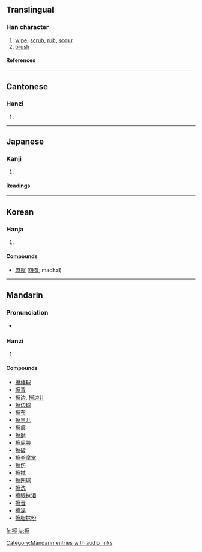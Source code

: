 ==Translingual==
===Han character===
{{Han char|rn=64|rad=手|as=14|sn=17|four=5309<sub>1</sub>|canj=手十月火 (QJBF)|ids=⿰[[扌]][[察]]}}
# [[wipe]], [[scrub]], [[rub]], [[scour]]
# [[brush]]
====References====
{{Han ref|kx=0460.090|dkj=12862|dj=0808.290|hdz=31977.030|uh=64E6|ud=25830|bh=C0BF|bd=49343}}

----

==Cantonese==
===Hanzi===
{{yue-hanzi|jyut=|y=chaat3}}
# {{defn|Cantonese}}

----
==Japanese==
===Kanji===
{{ja-kanji|grade=c|rs=手14}}
# {{defn|Japanese}} 
====Readings====
{{ja-readings|on=[[さつ]] (satsu)|kun=[[する]] (suru), [[さする]] (sasuru)}}

----
==Korean==
===Hanja===
{{ko-hanja|hangeul=[[찰]]|eumhun=|rv=chal|mr=ch'al|y=chal}}
# {{defn|Korean}}


====Compounds====
* [[麻擦]] ([[마찰]], machal)

----
==Mandarin==
===Pronunciation===
*{{audio|zh-cā.ogg|audio}}

===Hanzi===
{{cmn-hanzi|pin=[[cā]] ([[ca1]])|wg=ts'a<sup>1</sup>}}
# {{defn|Mandarin}}

====Compounds====
*[[擦棒球]]
*[[擦背]]
*[[擦边]], [[擦边儿]]
*[[擦边球]]
*[[擦布]]
*[[擦黑儿]]
*[[擦痕]]
*[[擦磨]]
*[[擦屁股]]
*[[擦破]]
*[[擦拳摩掌]]
*[[擦伤]]
*[[擦拭]]
*[[擦网球]]
*[[擦洗]]
*[[擦眼抹泪]]
*[[擦音]]
*[[擦澡]]
*[[擦脂抹粉]]

[[Category:Mandarin entries with audio links]]
[[fr:擦]]
[[ja:擦]]